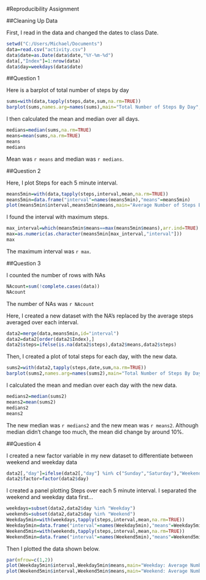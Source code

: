 #Reproducibility Assignment

##Cleaning Up Data

First, I read in the data and changed the dates to class Date.

```r
setwd("C:/Users/Michael/Documents")
data=read.csv("activity.csv")
data$date=as.Date(data$date,"%Y-%m-%d")
data[,"Index"]=1:nrow(data)
data$day=weekdays(data$date)
```

##Question 1

Here is a barplot of total number of steps by day
```r
sums=with(data,tapply(steps,date,sum,na.rm=TRUE))
barplot(sums,names.arg=names(sums),main="Total Number of Steps By Day",ylab="Number of Steps",xlab="Date")
```

I then calculated the mean and median over all days.
```r
medians=median(sums,na.rm=TRUE)
means=mean(sums,na.rm=TRUE)
means
medians
```
Mean was `r means` and median was `r medians`.

##Question 2

Here, I plot Steps for each 5 minute interval.
```r
means5min=with(data,tapply(steps,interval,mean,na.rm=TRUE))
means5min=data.frame("interval"=names(means5min),"means"=means5min)
plot(means5min$interval,means5min$means,main="Average Number of Steps By 5 Min. Interval",ylab="Average Number of Steps",xlab="Time Interval",type="l")
```

I found the interval with maximum steps.
```r
max_interval=which(means5min$means==max(means5min$means),arr.ind=TRUE)
max=as.numeric(as.character(means5min[max_interval,"interval"]))
max
```
The maximum interval was `r max`.

##Question 3

I counted the number of rows with NAs
```r
NAcount=sum(!complete.cases(data))
NAcount
```

The number of NAs was `r NAcount`

Here, I created a new dataset with the NA's replaced by the average steps averaged over each interval.
```r
data2=merge(data,means5min,id="interval")
data2=data2[order(data2$Index),]
data2$steps=ifelse(is.na(data2$steps),data2$means,data2$steps)
```

Then, I created a plot of total steps for each day, with the new data.
```r
sums2=with(data2,tapply(steps,date,sum,na.rm=TRUE))
barplot(sums2,names.arg=names(sums2),main="Total Number of Steps By Day",ylab="Number of Steps",xlab="Date")
```


I calculated the mean and median over each day with the new data.
```r
medians2=median(sums2)
means2=mean(sums2)
medians2
means2
```
The new median was `r medians2` and the new mean was `r means2`.  Although median didn't change too much, the mean did change by around 10%.

##Question 4


I created a new factor variable in my new dataset to differentiate between weekend and weekday data
```r
data2[,"day"]=ifelse(data2[,"day"] %in% c("Sunday","Saturday"),"Weekend","Weekday")
data2$factor=factor(data2$day)
```

I created a panel plotting Steps over each 5 minute interval.  I separated the weekend and weekday data first...
```r
weekdays=subset(data2,data2$day %in% "Weekday")
weekends=subset(data2,data2$day %in% "Weekend")
Weekday5min=with(weekdays,tapply(steps,interval,mean,na.rm=TRUE))
Weekday5min=data.frame("interval"=names(Weekday5min),"means"=Weekday5min)
Weekend5min=with(weekends,tapply(steps,interval,mean,na.rm=TRUE))
Weekend5min=data.frame("interval"=names(Weekend5min),"means"=Weekend5min)

```

Then I plotted the data shown below.
```r
par(mfrow=c(1,2))
plot(Weekday5min$interval,Weekday5min$means,main="Weekday: Average Number of Steps By 5 Min. Interval",ylab="Average Number of Steps",xlab="Time Interval",type="l")
plot(Weekend5min$interval,Weekend5min$means,main="Weekend: Average Number of Steps By 5 Min. Interval",ylab="Average Number of Steps",xlab="Time Interval",type="l")
```
